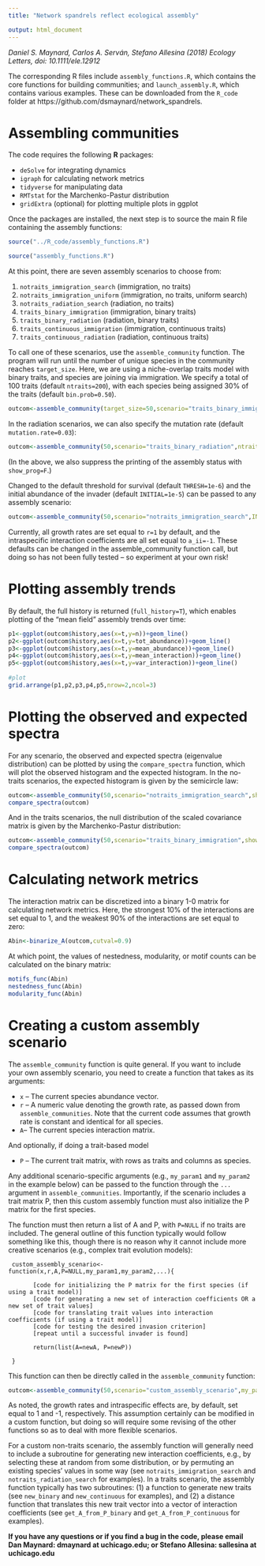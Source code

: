 ```yaml
---
title: "Network spandrels reflect ecological assembly"

output: html_document
---
```



*Daniel S. Maynard, Carlos A. Serván, Stefano Allesina (2018) Ecology Letters, doi: 10.1111/ele.12912*



The corresponding R files include `assembly_functions.R`, which contains the core functions for building communities; and `launch_assembly.R`, which contains various examples. These can be downloaded from the `R_code` folder at https://github.com/dsmaynard/network_spandrels.

# Assembling communities

The code requires the following **R** packages: 

* `deSolve` for integrating dynamics
* `igraph` for calculating network metrics
* `tidyverse` for manipulating data
* `RMTstat` for the Marchenko-Pastur distribution
* `gridExtra` (optional) for plotting multiple plots in ggplot

Once the packages are installed, the next step is to source the main R file containing the assembly functions:

```r
source("../R_code/assembly_functions.R")
```

```r
source("assembly_functions.R")
```

At this point, there are seven assembly scenarios to choose from:

1. `notraits_immigration_search` (immigration, no traits)
2. `notraits_immigration_uniform` (immigration, no traits, uniform search)
3. `notraits_radiation_search` (radiation, no traits)
4. `traits_binary_immigration` (immigration, binary traits)
5. `traits_binary_radiation` (radiation, binary traits)
6. `traits_continuous_immigration` (immigration, continuous traits)
7. `traits_continuous_radiation` (radiation, continuous traits)

To call one of these scenarios, use the `assemble_community` function. The program will run until the number of unique species in the community reaches `target_size`. Here, we are using a niche-overlap traits model with binary traits, and species are joining via immigration. We specify a total of 100 traits (default `ntraits=200`), with each species being assigned 30% of the traits (default `bin.prob=0.50`). 

```r
outcom<-assemble_community(target_size=50,scenario="traits_binary_immigration",ntraits=100,bin.prob=.3)
```
In the radiation scenarios, we can also specify the mutation rate (default `mutation.rate=0.03`):

```r
outcom<-assemble_community(50,scenario="traits_binary_radiation",ntraits=100,bin.prob=0.3,mutation.rate=0.05)
```
(In the above, we also suppress the printing of the assembly status with `show_prog=F`.)

Changed to the default threshold for survival (default `THRESH=1e-6`) and the initial abundance of the invader (default `INITIAL=1e-5`) can be passed to any assembly scenario: 

```r
outcom<-assemble_community(50,scenario="notraits_immigration_search",INITIAL=1e-3,THRESH=1e-8,show_prog=F)
```
Currently, all growth rates are set equal to `r=1` by default, and the intraspecific interaction coefficients are all set equal to `a_ii=-1`. These defaults can be changed in the assemble_community function call, but doing so has not been fully tested -- so experiment at your own risk!

# Plotting assembly trends

By default, the full history is returned (`full_history=T`), which enables plotting of the "mean field" assembly trends over time:


```r
p1<-ggplot(outcom$history,aes(x=t,y=n))+geom_line() 
p2<-ggplot(outcom$history,aes(x=t,y=tot_abundance))+geom_line()
p3<-ggplot(outcom$history,aes(x=t,y=mean_abundance))+geom_line()
p4<-ggplot(outcom$history,aes(x=t,y=mean_interaction))+geom_line()
p5<-ggplot(outcom$history,aes(x=t,y=var_interaction))+geom_line()   
  
#plot
grid.arrange(p1,p2,p3,p4,p5,nrow=2,ncol=3)

```

# Plotting the observed and expected spectra

For any scenario, the observed and expected spectra (eigenvalue distribution) can be plotted by using the `compare_spectra` function, which will plot the observed histogram and the expected histogram. In the no-traits scenarios, the expected histogram is given by the  semicircle law:

```r
outcom<-assemble_community(50,scenario="notraits_immigration_search",show_prog=F)
compare_spectra(outcom)
```

And in the traits scenarios, the null distribution of the scaled covariance matrix is given by the Marchenko-Pastur distribution:

```r
outcom<-assemble_community(50,scenario="traits_binary_immigration",show_prog=F)
compare_spectra(outcom)
```


# Calculating network metrics 

The interaction matrix can be discretized into a binary 1-0 matrix for calculating network metrics. Here, the strongest 10% of the interactions are set equal to 1, and the weakest 90% of the interactions are set equal to zero:

```r
Abin<-binarize_A(outcom,cutval=0.9)
```
At which point, the values of nestedness, modularity, or motif counts can be calculated on the binary matrix:

```r
motifs_func(Abin)
nestedness_func(Abin)
modularity_func(Abin)

```

# Creating a custom assembly scenario

The `assemble_community` function is quite general. If you want to include your own assembly scenario, you need to create a function that takes as its arguments:

* `x` -- The current species abundance vector.
* `r` -- A numeric value denoting the growth rate, as passed down from `assemble_communities`. Note that the current code assumes that growth rate is constant and identical for all species.
* `A `-- The current species interaction matrix.

And optionally, if doing a trait-based model

* `P` -- The current trait matrix, with rows as traits and columns as species.

 Any additional scenario-specific arguments (e.g., `my_param1` and `my_param2` in the example below) can be passed to the function through the `...` argument in `assemble_communities`. Importantly, if the scenario includes a trait matrix P, then this custom assembly function must also initialize the P matrix for the first species. 

The function must then return a list of A and P, with `P=NULL` if no traits are included. The general outline of this function typically would follow something like this, though there is no reason why it cannot include more creative scenarios (e.g., complex trait evolution models):

```
 custom_assembly_scenario<-function(x,r,A,P=NULL,my_param1,my_param2,...){
 
       [code for initializing the P matrix for the first species (if using a trait model)]
       [code for generating a new set of interaction coefficients OR a new set of trait values]
       [code for translating trait values into interaction coefficients (if using a trait model)]
       [code for testing the desired invasion criterion]
       [repeat until a successful invader is found]
       
       return(list(A=newA, P=newP))
 
 }
```

This function can then be directly called in the `assemble_community` function:


```r
outcom<-assemble_community(50,scenario="custom_assembly_scenario",my_param1=0.5, my_param2=6)
```
As noted, the growth rates and intraspecific effects are, by default, set equal to 1 and -1, respectively. This assumption certainly can be modified in a custom function, but doing so will require some revising of the other functions so as to deal with more flexible scenarios. 


For a custom non-traits scenario, the assembly function will generally need to include a subroutine for generating new interaction coefficients, e.g., by selecting these at random from some distribution, or by permuting an existing species' values in some way (see `notraits_immigration_search` and `notraits_radiation_search` for examples). In a traits scenario, the assembly function typically has two subroutines: (1) a function to generate new traits (see `new_binary` and `new_continuous` for examples), and (2) a distance function that translates this new trait vector into a vector of interaction coefficients (see `get_A_from_P_binary` and `get_A_from_P_continuous` for examples). 



**If you have any questions or if you find a bug in the code, please email Dan Maynard: dmaynard at uchicago.edu; or Stefano Allesina: sallesina at uchicago.edu**
